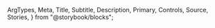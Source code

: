   ArgTypes,
  Meta,
  Title,
  Subtitle,
  Description,
  Primary,
  Controls,
  Source,
  Stories,
} from "@storybook/blocks";

<Meta isTemplate />

<Title />

## JSON Structure

Below you can see the minimum JSON config for this field.

<Source />

## Properties

The form field accepts the following JSON properties:

<ArgTypes />

## Examples

The following examples are using JSON- or Typescript-Object-Configurations.

Typescript Object Configurations are needed, if you want to add e.g. callbacks.

<Stories title={""} includePrimary={false} />
